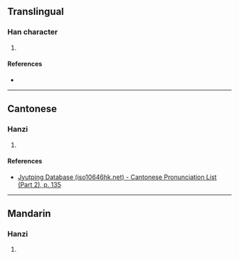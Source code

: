 {{character info/new}}
==Translingual==

===Han character===
{{Han char|rn=78|rad=歹|as=07|sn=11|four=|canj=MNDL|ids=⿰歹束}}

# {{defn|Han|sort=歹07}}

====References====
* {{Han ref|kx=0581.080|dkj=16475|dj=0973.180|hdz=21387.110|uh=6B90|ud=27536}}

----

==Cantonese==

===Hanzi===
{{yue-hanzi|jyut=[[suk1]]|y=suk1}}

# {{defn|lang=yue|sort=歹07}}

====References====
*[http://www.iso10646hk.net/jp/document/download.jsp Jyutping Database (iso10646hk.net) - Cantonese Pronunciation List (Part 2), p. 135]

----

==Mandarin==

===Hanzi===
{{cmn-hanzi|pin=[[sù]] ([[su4]])|wg=su<sup>4</sup>}}

# {{defn|lang=cmn|sort=歹07}}